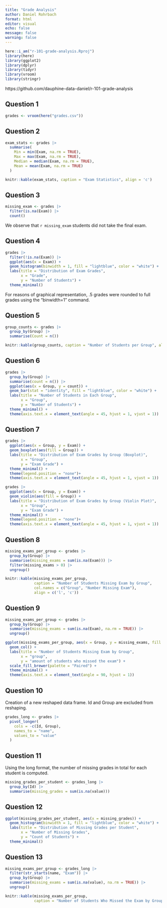 ```yaml
---
title: "Grade Analysis"
author: Daniel Rohrbach
format: html
editor: visual
echo: false
message: false
warning: false
---
```


```r
here::i_am("r-101-grade-analysis.Rproj")
library(here)
library(ggplot2)
library(dplyr)
library(tidyr)
library(vroom)
library(stringr)
```

https://github.com/dauphine-data-daniel/r-101-grade-analysis

## Question 1

```r
grades <- vroom(here("grades.csv"))
```

## Question 2

```r
exam_stats <- grades |> 
  summarise(
    Min = min(Exam, na.rm = TRUE),
    Max = max(Exam, na.rm = TRUE),
    Median = median(Exam, na.rm = TRUE),
    Mean = mean(Exam, na.rm = TRUE)
  )

knitr::kable(exam_stats, caption = "Exam Statistics", align = 'c')
```

## Question 3

```r
missing_exam <- grades |> 
  filter(is.na(Exam)) |> 
  count()
```

We observe that `r missing_exam` students did not take the final exam.

## Question 4

```r
grades |> 
  filter(!is.na(Exam)) |> 
  ggplot(aes(x = Exam)) + 
  geom_histogram(binwidth = 1, fill = "lightblue", color = "white") +
  labs(title = "Distribution of Exam Grades", 
       x = "Grade", 
       y = "Number of Students") +
  theme_minimal()
```

For reasons of graphical representation, .5 grades were rounded to full grades using the "binwidth=1" command.

## Question 5

```r
group_counts <- grades |> 
  group_by(Group) |> 
  summarise(Count = n())

knitr::kable(group_counts, caption = "Number of Students per Group", align = 'c')
```

## Question 6

```r
grades |>
  group_by(Group) |>
  summarise(count = n()) |>
  ggplot(aes(x = Group, y = count)) + 
  geom_bar(stat = "identity", fill = "lightblue", color = "white") + 
  labs(title = "Number of Students in Each Group", 
       x = "Group", 
       y = "Number of Students") +
  theme_minimal() +
  theme(axis.text.x = element_text(angle = 45, hjust = 1, vjust = 1))
```

## Question 7

```r
grades |>
  ggplot(aes(x = Group, y = Exam)) + 
  geom_boxplot(aes(fill = Group)) + 
  labs(title = "Distribution of Exam Grades by Group (Boxplot)", 
       x = "Group", 
       y = "Exam Grade") +
  theme_minimal() + 
  theme(legend.position = "none")+
  theme(axis.text.x = element_text(angle = 45, hjust = 1, vjust = 1))
```

```r
grades |>
  ggplot(aes(x = Group, y = Exam)) + 
  geom_violin(aes(fill = Group)) + 
  labs(title = "Distribution of Exam Grades by Group (Violin Plot)", 
       x = "Group", 
       y = "Exam Grade") +
  theme_minimal() + 
  theme(legend.position = "none")+
  theme(axis.text.x = element_text(angle = 45, hjust = 1, vjust = 1))
```

## Question 8

```r
missing_exams_per_group <- grades |> 
  group_by(Group) |> 
  summarise(missing_exams = sum(is.na(Exam))) |>
  filter(missing_exams > 0) |>
  ungroup()

knitr::kable(missing_exams_per_group, 
             caption = "Number of Students Missing Exam by Group", 
             col.names = c("Group", "Number Missing Exam"),
             align = c('l', 'c'))
```

## Question 9
```r
missing_exams_per_group <- grades |> 
  group_by(Group) |> 
  summarise(missing_exams = sum(is.na(Exam), na.rm = TRUE)) |>
  ungroup()

ggplot(missing_exams_per_group, aes(x = Group, y = missing_exams, fill = Group)) +
  geom_col() +
  labs(title = "Number of Students Missing Exam by Group",
       x = "group",
       y = "amount of students who missed the exam") +
  scale_fill_brewer(palette = "Paired") + 
  theme_minimal() +
  theme(axis.text.x = element_text(angle = 90, hjust = 1))

```

## Question 10
Creation of a new reshaped data frame. Id and Group are excluded from reshaping.
```r
grades_long <- grades |> 
  pivot_longer(
    cols = -c(Id, Group),
    names_to = "name",
    values_to = "value"
  )
```

## Question 11 
Using the long format, the number of missing grades in total for each student is computed.
```r
missing_grades_per_student <- grades_long |> 
  group_by(Id) |> 
  summarise(missing_grades = sum(is.na(value)))
```
## Question 12
```r
ggplot(missing_grades_per_student, aes(x = missing_grades)) +
  geom_histogram(binwidth = 1, fill = "lightblue", color = "white") +
  labs(title = "Distribution of Missing Grades per Student",
       x = "Number of Missing Grades",
       y = "Count of Students") +
  theme_minimal()
```
## Question 13
```r
missing_exams_per_group <- grades_long |>
  filter(str_starts(name, "Exam")) |>
  group_by(Group) |>
  summarise(missing_exams = sum(is.na(value), na.rm = TRUE)) |>
  ungroup()

knitr::kable(missing_exams_per_group, 
             caption = "Number of Students Who Missed the Exam by Group")
```


